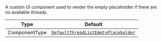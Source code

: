A custom UI component used to render the empty placeholder if there are no available threads.

| Type          | Default                                                                                                                                                 |
| ------------- | ------------------------------------------------------------------------------------------------------------------------------------------------------- |
| ComponentType | [`DefaultThreadListEmptyPlaceholder`](https://github.com/GetStream/stream-chat-react-native/blob/main/package/src/components/ThreadList/ThreadList.tsx) |
